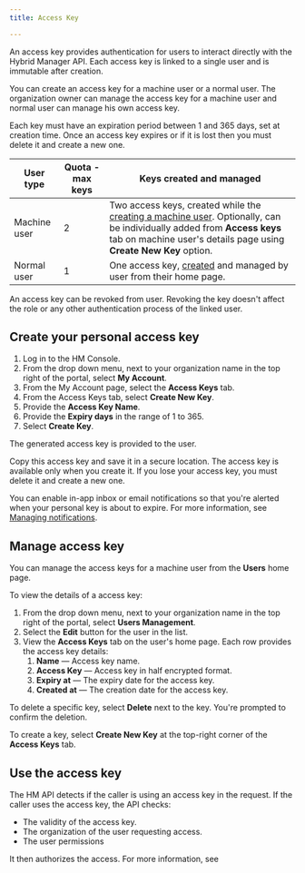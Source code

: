 ```yaml
---
title: Access Key

---
```


An access key provides authentication for users to interact directly with the Hybrid Manager API. Each access key is linked to a single user and is immutable after creation.

You can create an access key for a machine user or a normal user. The organization owner can manage the access key for a machine user and normal user can manage his own access key.

Each key must have an expiration period between 1 and 365 days, set at creation time. Once an access key expires or if it is lost then you must delete it and create a new one.

| User type    | Quota - max keys | Keys created and managed                                                                                                                                                                                                                                                            |
| ------------ | ---------------- | ----------------------------------------------------------------------------------------------------------------------------------------------------------------------------------------------------------------------------------------------------------------------------------- |
| Machine user | 2                | Two access keys, created while the [creating a machine user](../../using_hybrid_manager/monitoring/mon_ext_dbs/mon_with_agent/create_machine_user.mdx). Optionally, can be individually added from **Access keys** tab on machine user's details page using **Create New Key** option. |
| Normal user  | 1                | One access key, [created](access_key.mdx) and managed by user from their home page.                                                                                                                                                                                                 |

An access key can be revoked from user. Revoking the key doesn't affect the role or any other authentication process of the linked user.

## Create your personal access key

1.  Log in to the HM Console.
2.  From the drop down menu, next to your organization name in the top right of the portal, select **My Account**.
3.  From the My Account page, select the **Access Keys** tab.
4.  From the Access Keys tab, select **Create New Key**.
5.  Provide the **Access Key Name**.
6.  Provide the **Expiry days** in the range of 1 to 365.
7.  Select **Create Key**.

The generated access key is provided to the user.

Copy this access key and save it in a secure location. The access key is available only when you create it. If you lose your access key, you must delete it and create a new one.

You can enable in-app inbox or email notifications so that you're alerted when your personal key is about to expire. For more information, see [Managing notifications](<>).

## Manage access key

You can manage the access keys for a machine user from the **Users** home page.

To view the details of a access key:

1.  From the drop down menu, next to your organization name in the top right of the portal, select **Users Management**.
2.  Select the **Edit** button for the user in the list.
3.  View the **Access Keys** tab on the user's home page. Each row provides the access key details:
    1.  **Name** — Access key name.
    2.  **Access Key** — Access key in half encrypted format.
    3.  **Expiry at** — The expiry date for the access key.
    4.  **Created at** — The creation date for the access key.

To delete a specific key, select **Delete** next to the key. You're prompted to confirm the deletion.

To create a key, select **Create New Key** at the top-right corner of the **Access Keys** tab.

## Use the access key

The HM API detects if the caller is using an access key in the request. If the caller uses the access key, the API checks:

-   The validity of the access key.
-   The organization of the user requesting access.
-   The user permissions

It then authorizes the access. For more information, see 
